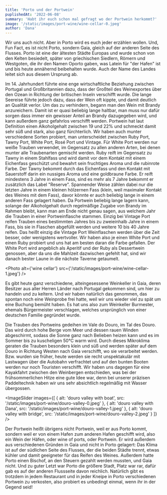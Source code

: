 ```yaml
---
title: 'Porto und der Portwein'
puplishedAt: '2022-06-08'
summary: 'Habt ihr euch schon mal gefragt wo der Portwein herkommt?'
image: '/static/images/port-wine/wine-cellar-0.jpeg'
author: 'Dana'
---
```


Wir uns auch nicht. Aber in Porto wird es euch jeder erzählen wollen. Und, Fun Fact, es ist nicht Porto, sondern Gaia, gleich auf der anderen Seite des Flusses.
Porto ist eine der ältesten Städte Europas und wurde schon von den Kelten besiedelt, später von griechischen Siedlern, Römern und Westgoten, die ihr den Namen Oporto gaben, was Latein für "der Hafen" ist und bis heute annähernd beibehalten wurde. Auch der Name des Landes leitet sich aus diesem Ursprung ab.

Im 14. Jahrhundert führte eine enge wirtschaftliche Beziehung zwischen Portugal und Großbritannien dazu, dass der Großteil des Weinexportes über den Ozean in Richtung der britischen Inseln verschifft wurde. Die lange Seereise führte jedoch dazu, dass der Wein oft kippte, und damit deutlich an Qualität verlor. Um das zu verhindern, begann man den Wein mit Brandy anzureichern. Damit ist er quasi beliebig lange haltbar, man muss nur dafür sorgen dass immer ein gewisser Anteil an Brandy dazugegeben wird, und kann außerdem ganz gefahrlos verschifft werden. Portwein hat laut Definition einen Alkoholgehalt zwischen 19 und 22% und schmeckt damit sehr süß und stark, also ganz fürchterlich. Wir haben auch munter verschiedene Sorten probiert, man unterscheidet zwischen Ruby Port, Tawny Port, White Port, Rosé Port und Vintage. Für White Port werden nur weiße Trauben verwendet, im Gegensatz zu allen anderen Arten, bei denen munter alle Traubenarten gemischt werden. Ruby reift im Gegensatz zu Tawny in einem Stahlfass und wird damit vor dem Kontakt mit einem Eichenfass geschützt und bewahrt sein fruchtiges Aroma und die rubinrote Farbe. Der Tawny bekommt durch das Eichenfass und den Kontakt mit Sauerstoff darin ein nussiges Aroma und eine goldbraune Farbe. Er reift mindestens 3 Jahre in einem Fass, sind es mehr als 7 Jahre bekommt er zusätzlich das Label "Reserve". Spannender Weise zählen dabei nur die letzten Jahre in einem kleinen hölzernen Fass (klein, weil maximaler Kontakt des Weines mit dem Fass), davor könnte er auch beliebig lange in einem anderen Fass gelagert haben. Da Portwein beliebig lange lagern kann, solange der Alkoholgehalt durch regelmäßige Zugabe von Brandy im Rahmen bleibt, kann man am Ende nicht genau sagen, aus welchem Jahr die Trauben in einer Portweinflasche stammen. Einzig bei Vintage Port reifen Trauben eines bestimmten Jahres bis zu zweieinhalb Jahre in einem Fass, bis sie in Flaschen abgefüllt werden und weitere 10 bis 40 Jahre reifen. Das heißt einzig die Vintage Port Weinflaschen werden über die Zeit besser, oder wenigstens wertvoller. Wir haben also je einen White Port und einen Ruby probiert und uns hat am besten daran die Farbe gefallen. Der White Port wird angeblich als Aperitif und der Ruby als Dessertwein genossen, aber da uns die Mahlzeit dazwischen gefehlt hat, sind wir danach bester Laune in die nächste Taverne getaumelt.

<Photo
  alt={'wine cellar'}
  src={'/static/images/port-wine/wine-cellar-1.jpeg'}
/>

Es gibt heute ganz verschiedene, alteingesessene Weinkeller in Gaia, deren Besitzer aus aller Herren Länder nach Portugal gekommen sind, um hier zu handeln und zu keltern. Und wir haben natürlich das genommen, das spontan noch eine Weinprobe frei hatte, weil wir uns wieder viel zu spät um eine Buchung bemüht haben. Es hat uns also zum Weinkeller Burmester, ehemals Bürgermeister verschlagen, welches ursprünglich von einer deutschen Familie gegründet wurde.

Die Trauben des Portweins gedeihen im Vale do Douro, im Tal des Douro. Das wird durch hohe Berge vom Meer und dessen rauen Winden abgeschirmt, sodass die Sonne ganz nach Belieben heizen kann und es im Sommer bis zu kuscheligen 50°C warm wird. Durch dieses Mikroklima geraten die Trauben besonders klein und süß und werden später auf dem Douro in Richtung Westen nach Gaia verschifft, wo sie verarbeitet werden. Bzw. wurden sie früher, heute werden sie recht unspektakulär mit Lastwagen über die Autobahn verfrachtet und auf den bunten Booten werden nur noch Touristen verschifft. Wir haben uns dagegen für eine Kayakfahrt zwischen den Weinbergen entschieden, was bei der frühsommerlichen Hitze eine gute Idee war, denn bei unserer präzisen Paddeltechnik haben wir uns sehr absichtlich regelmäßig mit Wasser übergossen.

<ImageSlider
  images={[
    {
      alt: 'douro valley with boat',
      src: '/static/images/port-wine/douro-valley-0.jpeg'
    },
    {
      alt: 'douro valley with Dana',
      src: '/static/images/port-wine/douro-valley-1.jpeg'
    },
    {
      alt: 'douro valley with bridge',
      src: '/static/images/port-wine/douro-valley-2.jpeg'
    }
  ]}
/>

Der Portwein heißt übrigens nicht Portwein, weil er aus Porto kommt, sondern weil er von einem Hafen zum anderen Hafen geschifft wird, also ein Wein der Häfen, oder wine of ports, oder Portwein. Er wird außerdem aus verschiedenen Gründen in Gaia und nicht in Porto gelagert: Das Klima ist auf der südlichen Seite des Flusses, der die beiden Städte trennt, etwas kühler und damit geeigneter für das Reifen des Weines. Außerdem hatte Porto einen Bischof, an den Steuern gezahlt werden mussten, und Gaia nicht. Und zu guter Letzt war Porto die größere Stadt, Platz war rar, dafür gab es auf der anderen Flussseite davon reichlich. Natürlich gibt es trotzdem in jedem Restaurant und in jeder Kneipe in Porto verschiedenen Portwein zu verkosten, also probiert es unbedingt einmal, wenn ihr in der Gegend seid!
